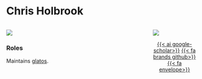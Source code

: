 # Chris Holbrook

::: columns

::: {.column width="60%"}

[![](https://img.shields.io/badge/OTN-glatos-23a8b8?style=for-the-badge)](https://github.com/ocean-tracking-network/glatos/)

### Roles

Maintains [glatos](https://github.com/ocean-tracking-network/glatos/).

:::

::: {.column width="15%"}
:::

::: {.column width="25%"}
![](/assets/img/chris_profile.png)

<p style="text-align: center;">
[{{< ai google-scholar>}}](https://scholar.google.com/citations?user=gbToCdgAAAAJ&hl)
[{{< fa brands github>}}](https://github.com/chrisholbrook)
[{{< fa envelope>}}](mailto:cholbrook@glfc.org)
</p>
:::

:::
